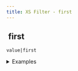 ```yaml
---
title: XS Filter - first
---
```


## <img src="../assets/docuBadge (11).png" alt="" data-size="line"> first <a href="#xs-first" id="xs-first"></a>

`value|first`

<details>

<summary>Examples</summary>

```javascript
[1,2,3]|first    // Returns 1
[]|first         // Returns null
```

</details>
